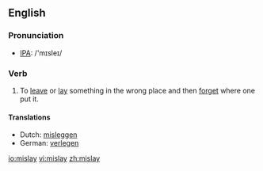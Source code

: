 ==English==
=== Pronunciation ===
*[[w:IPA|IPA]]: /'mɪsleɪ/

=== Verb ===
{{irregverb|'''to mislay'''|'''[[mislays]]'''|'''[[mislaid]]'''|'''[[mislaid]]'''|'''[[mislaying]]'''}}

#To [[leave]] or [[lay]] something in the wrong place and then [[forget]] where one put it.

==== Translations ====
*Dutch: [[misleggen]]
*German: [[verlegen]]

[[io:mislay]]
[[vi:mislay]]
[[zh:mislay]]